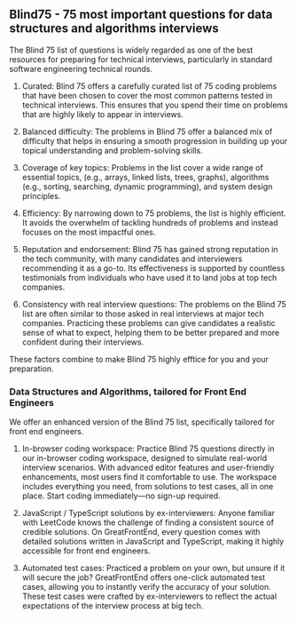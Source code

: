 ## Blind75 - 75 most important questions for data structures and algorithms interviews

The Blind 75 list of questions is widely regarded as one of the best resources for preparing for technical interviews, particularly in standard software engineering technical rounds.

1. Curated: Blind 75 offers a carefully curated list of 75 coding problems that have been chosen to cover the most common patterns tested in technical interviews. This ensures that you spend their time on problems that are highly likely to appear in interviews.

2. Balanced difficulty: The problems in Blind 75 offer a balanced mix of difficulty that helps in ensuring a smooth progression in building up your topical understanding and problem-solving skills.

3. Coverage of key topics: Problems in the list cover a wide range of essential topics, (e.g., arrays, linked lists, trees, graphs), algorithms (e.g., sorting, searching, dynamic programming), and system design principles.

4. Efficiency: By narrowing down to 75 problems, the list is highly efficient. It avoids the overwhelm of tackling hundreds of problems and instead focuses on the most impactful ones.

5. Reputation and endorsement: Blind 75 has gained strong reputation in the tech community, with many candidates and interviewers recommending it as a go-to. Its effectiveness is supported by countless testimonials from individuals who have used it to land jobs at top tech companies.

6. Consistency with real interview questions: The problems on the Blind 75 list are often similar to those asked in real interviews at major tech companies. Practicing these problems can give candidates a realistic sense of what to expect, helping them to be better prepared and more confident during their interviews.

These factors combine to make Blind 75 highly efftice for you and your preparation.

### Data Structures and Algorithms, tailored for Front End Engineers

We offer an enhanced version of the Blind 75 list, specifically tailored for front end engineers.

1. In-browser coding workspace: Practice Blind 75 questions directly in our in-browser coding workspace, designed to simulate real-world interview scenarios. With advanced editor features and user-friendly enhancements, most users find it comfortable to use. The workspace includes everything you need, from solutions to test cases, all in one place. Start coding immediately—no sign-up required.

2. JavaScript / TypeScript solutions by ex-interviewers: Anyone familiar with LeetCode knows the challenge of finding a consistent source of credible solutions. On GreatFrontEnd, every question comes with detailed solutions written in JavaScript and TypeScript, making it highly accessible for front end engineers.

3. Automated test cases: Practiced a problem on your own, but unsure if it will secure the job? GreatFrontEnd offers one-click automated test cases, allowing you to instantly verify the accuracy of your solution. These test cases were crafted by ex-interviewers to reflect the actual expectations of the interview process at big tech.
